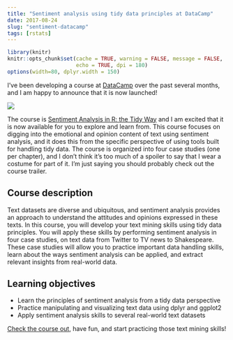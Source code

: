 ```yaml
---
title: "Sentiment analysis using tidy data principles at DataCamp"
date: 2017-08-24
slug: "sentiment-datacamp"
tags: [rstats]
---
```


```r
library(knitr)
knitr::opts_chunk$set(cache = TRUE, warning = FALSE, message = FALSE, 
                      echo = TRUE, dpi = 180)
options(width=80, dplyr.width = 150)
```

I've been developing a course at [DataCamp](https://www.datacamp.com/) over the past several months, and I am happy to announce that it is now launched!

![](/figs/2017-08-24-sentiment-datacamp/screenshot.png)

The course is [Sentiment Analysis in R: the Tidy Way](https://www.datacamp.com/courses/sentiment-analysis-in-r-the-tidy-way) and I am excited that it is now available for you to explore and learn from. This course focuses on digging into the emotional and opinion content of text using sentiment analysis, and it does this from the specific perspective of using tools built for handling tidy data. The course is organized into four case studies (one per chapter), and I don't think it's too much of a spoiler to say that I wear a costume for part of it. I'm just saying you should probably check out the course trailer.

## Course description

Text datasets are diverse and ubiquitous, and sentiment analysis provides an approach to understand the attitudes and opinions expressed in these texts. In this course, you will develop your text mining skills using tidy data principles. You will apply these skills by performing sentiment analysis in four case studies, on text data from Twitter to TV news to Shakespeare. These case studies will allow you to practice important data handling skills, learn about the ways sentiment analysis can be applied, and extract relevant insights from real-world data.

## Learning objectives

- Learn the principles of sentiment analysis from a tidy data perspective
- Practice manipulating and visualizing text data using dplyr and ggplot2
- Apply sentiment analysis skills to several real-world text datasets

[Check the course out](https://www.datacamp.com/courses/sentiment-analysis-in-r-the-tidy-way), have fun, and start practicing those text mining skills!
